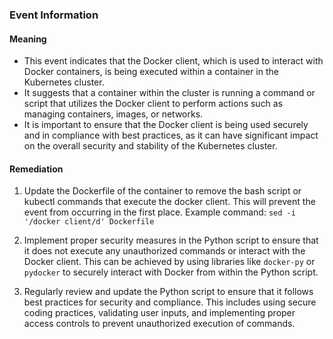 
### Event Information

#### Meaning

- This event indicates that the Docker client, which is used to interact with Docker containers, is being executed within a container in the Kubernetes cluster.
- It suggests that a container within the cluster is running a command or script that utilizes the Docker client to perform actions such as managing containers, images, or networks.
- It is important to ensure that the Docker client is being used securely and in compliance with best practices, as it can have significant impact on the overall security and stability of the Kubernetes cluster.

#### Remediation

1. Update the Dockerfile of the container to remove the bash script or kubectl commands that execute the docker client. This will prevent the event from occurring in the first place. Example command: `sed -i '/docker client/d' Dockerfile`

2. Implement proper security measures in the Python script to ensure that it does not execute any unauthorized commands or interact with the Docker client. This can be achieved by using libraries like `docker-py` or `pydocker` to securely interact with Docker from within the Python script.

3. Regularly review and update the Python script to ensure that it follows best practices for security and compliance. This includes using secure coding practices, validating user inputs, and implementing proper access controls to prevent unauthorized execution of commands.

